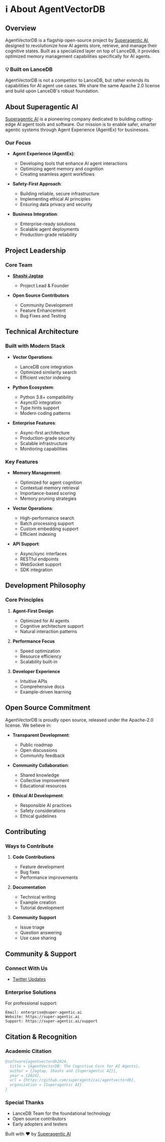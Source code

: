 # ℹ️ About AgentVectorDB

## Overview
AgentVectorDB is a flagship open-source project by [Superagentic AI](https://super-agentic.ai), designed to revolutionize how AI agents store, retrieve, and manage their cognitive states. Built as a specialized layer on top of LanceDB, it provides optimized memory management capabilities specifically for AI agents.

<div className="info-box">
  <h3>💡 Built on LanceDB</h3>
  <p>AgentVectorDB is not a competitor to LanceDB, but rather extends its capabilities for AI agent use cases. We share the same Apache 2.0 license and build upon LanceDB's robust foundation.</p>
</div>

## About Superagentic AI

[Superagentic AI](https://super-agentic.ai) is a pioneering company dedicated to building cutting-edge AI agent tools and software. Our mission is to enable safer, smarter agentic systems through Agent Experience (AgentEx) for businesses.

### Our Focus
- **Agent Experience (AgentEx)**: 
  - Developing tools that enhance AI agent interactions
  - Optimizing agent memory and cognition
  - Creating seamless agent workflows

- **Safety-First Approach**: 
  - Building reliable, secure infrastructure
  - Implementing ethical AI principles
  - Ensuring data privacy and security

- **Business Integration**: 
  - Enterprise-ready solutions
  - Scalable agent deployments
  - Production-grade reliability

## Project Leadership

### Core Team
- **[Shashi Jagtap](https://github.com/shashijagtap)**
  - Project Lead & Founder


- **Open Source Contributors**
  - Community Development
  - Feature Enhancement
  - Bug Fixes and Testing

## Technical Architecture

### Built with Modern Stack
- **Vector Operations**: 
  - LanceDB core integration
  - Optimized similarity search
  - Efficient vector indexing

- **Python Ecosystem**:
  - Python 3.8+ compatibility
  - AsyncIO integration
  - Type hints support
  - Modern coding patterns

- **Enterprise Features**:
  - Async-first architecture
  - Production-grade security
  - Scalable infrastructure
  - Monitoring capabilities

### Key Features
- **Memory Management**:
  - Optimized for agent cognition
  - Contextual memory retrieval
  - Importance-based scoring
  - Memory pruning strategies

- **Vector Operations**:
  - High-performance search
  - Batch processing support
  - Custom embedding support
  - Efficient indexing

- **API Support**:
  - Async/sync interfaces
  - RESTful endpoints
  - WebSocket support
  - SDK integration

## Development Philosophy

### Core Principles
1. **Agent-First Design**
   - Optimized for AI agents
   - Cognitive architecture support
   - Natural interaction patterns

2. **Performance Focus**
   - Speed optimization
   - Resource efficiency
   - Scalability built-in

3. **Developer Experience**
   - Intuitive APIs
   - Comprehensive docs
   - Example-driven learning

## Open Source Commitment

AgentVectorDB is proudly open source, released under the Apache-2.0 license. We believe in:
- **Transparent Development**:
  - Public roadmap
  - Open discussions
  - Community feedback

- **Community Collaboration**:
  - Shared knowledge
  - Collective improvement
  - Educational resources

- **Ethical AI Development**:
  - Responsible AI practices
  - Safety considerations
  - Ethical guidelines

## Contributing

### Ways to Contribute
1. **Code Contributions**
   - Feature development
   - Bug fixes
   - Performance improvements

2. **Documentation**
   - Technical writing
   - Example creation
   - Tutorial development

3. **Community Support**
   - Issue triage
   - Question answering
   - Use case sharing

## Community & Support

### Connect With Us

- [Twitter Updates](https://twitter.com/superagenticai)

### Enterprise Solutions
For professional support:
```plaintext
Email: enterprise@super-agentic.ai
Website: https://super-agentic.ai
Support: https://super-agentic.ai/support
```

## Citation & Recognition

### Academic Citation
```bibtex
@software{agentvectordb2024,
  title = {AgentVectorDB: The Cognitive Core for AI Agents},
  author = {Jagtap, Shashi and {Superagentic AI}},
  year = {2024},
  url = {https://github.com/superagenticai/agentvectordb},
  organization = {Superagentic AI}
}
```

### Special Thanks
- LanceDB Team for the foundational technology
- Open source contributors
- Early adopters and testers


<div className="footer-note">
  <p>Built with ❤️ by <a href="https://super-agentic.ai">Superagentic AI</a></p>
</div>